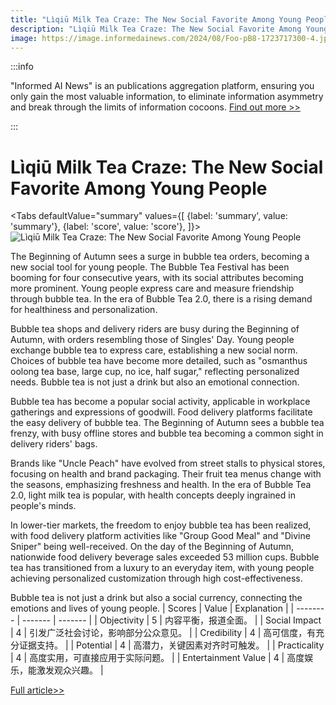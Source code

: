 ```yaml
---
title: "Lìqiū Milk Tea Craze: The New Social Favorite Among Young People"
description: "Lìqiū Milk Tea Craze: The New Social Favorite Among Young People"
image: https://image.informedainews.com/2024/08/Foo-pB8-1723717300-4.jpg
---
```



:::info

"Informed AI News" is an publications aggregation platform, ensuring you only gain the most valuable information, to eliminate information asymmetry and break through the limits of information cocoons.  [Find out more >>](/)

:::

# Lìqiū Milk Tea Craze: The New Social Favorite Among Young People


<Tabs
	defaultValue="summary"
	values={[
	{label: 'summary', value: 'summary'},
	{label: 'score', value: 'score'},
]}>
<TabItem value="summary">
<img
  src="https://image.informedainews.com/2024/08/Foo-pB8-1723717300-4.jpg"
  alt="Lìqiū Milk Tea Craze: The New Social Favorite Among Young People"
/>



The Beginning of Autumn sees a surge in bubble tea orders, becoming a new social tool for young people. The Bubble Tea Festival has been booming for four consecutive years, with its social attributes becoming more prominent. Young people express care and measure friendship through bubble tea. In the era of Bubble Tea 2.0, there is a rising demand for healthiness and personalization.

Bubble tea shops and delivery riders are busy during the Beginning of Autumn, with orders resembling those of Singles' Day. Young people exchange bubble tea to express care, establishing a new social norm. Choices of bubble tea have become more detailed, such as "osmanthus oolong tea base, large cup, no ice, half sugar," reflecting personalized needs. Bubble tea is not just a drink but also an emotional connection.

Bubble tea has become a popular social activity, applicable in workplace gatherings and expressions of goodwill. Food delivery platforms facilitate the easy delivery of bubble tea. The Beginning of Autumn sees a bubble tea frenzy, with busy offline stores and bubble tea becoming a common sight in delivery riders' bags.

Brands like "Uncle Peach" have evolved from street stalls to physical stores, focusing on health and brand packaging. Their fruit tea menus change with the seasons, emphasizing freshness and health. In the era of Bubble Tea 2.0, light milk tea is popular, with health concepts deeply ingrained in people's minds.

In lower-tier markets, the freedom to enjoy bubble tea has been realized, with food delivery platform activities like "Group Good Meal" and "Divine Sniper" being well-received. On the day of the Beginning of Autumn, nationwide food delivery beverage sales exceeded 53 million cups. Bubble tea has transitioned from a luxury to an everyday item, with young people achieving personalized customization through high cost-effectiveness.

Bubble tea is not just a drink but also a social currency, connecting the emotions and lives of young people.
</TabItem>
<TabItem value="score">
	| Scores     | Value   | Explanation |
	| -------- | ------- | ------- |
	| Objectivity  | 5    | 内容平衡，报道全面。    |
	| Social Impact | 4     | 引发广泛社会讨论，影响部分公众意见。    |
	| Credibility    | 4    | 高可信度，有充分证据支持。    |
	| Potential    | 4    | 高潜力，关键因素对齐时可触发。    |
	| Practicality    | 4    | 高度实用，可直接应用于实际问题。    |
	| Entertainment Value    | 4    | 高度娱乐，能激发观众兴趣。    |
</TabItem>
</Tabs>

[Full article>>](https://www.woshipm.com/it/6097706.html)
